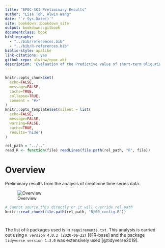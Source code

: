 ```yaml
---
title: "EPOC-AKI Preliminary Results"
author: "Lisa Toh, Alwin Wang"
date: "`r Sys.Date()`"
site: bookdown::bookdown_site
output: bookdown::gitbook
documentclass: book
bibliography:
  - "../bib/references.bib"
  - "../bib/R-references.bib"
biblio-style: apalike
link-citations: yes
github-repo: alwinw/epoc-aki
description: "Evaluation of the Predictive value of short-term Oliguria and minor Creatinine increases for Acute Kidney Injury in ICU"
---
```


```r
knitr::opts_chunk$set(
  echo=FALSE,
  message=FALSE,
  cache=TRUE,
  collapse=TRUE,
  comment = "#>"
)
knitr::opts_template$set(silent = list(
  echo=FALSE,
  message=FALSE,
  warning=FALSE,
  cache=TRUE,
  results='hide')
)

rel_path = "../.."
read_R <- function(file) readLines(file.path(rel_path, "R", file))
```

<!-- Consider using CSS to add in epoc-aki logo -->

# Overview{-}

Preliminary results from the analysis of creatinine time series data.

<!-- FIXME this should work fine using a local image!! Maybe html file in sub folder?? -->
![Overview]("../images/overview.png")


```r
# Cannot source this directly or it will override rel_path
knitr::read_chunk(file.path(rel_path, "R/00_config.R"))
```

```r
```

```r
```

The list of `R` packages used is in `requirements.txt`.  This analysis is carried out using `R version 4.0.2 (2020-06-22)` [@R-base] and the package `tidyverse version 1.3.0` was extensively used [@tidyverse2019].
